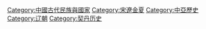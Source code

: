 {{Catnav|頁面分類|地理|国家|已不存在的國家|中國古代民族與國家}}
{{Catnav|頁面分類|历史|各國歷史|中国历史|中国朝代|宋遼金夏}}
{{Catnav|頁面分類|社会|政治|政治制度|政体|帝國|中国朝代|宋遼金夏}}
{{Catnav|頁面分類|社会|政治|朝代|中国朝代|宋遼金夏}}

{{Catmore}}

[[Category:中國古代民族與國家|Category:中國古代民族與國家]]
[[Category:宋遼金夏|Category:宋遼金夏]]
[[Category:中亞歷史|Category:中亞歷史]]
[[Category:辽朝|Category:辽朝]]
[[Category:契丹历史|Category:契丹历史]]